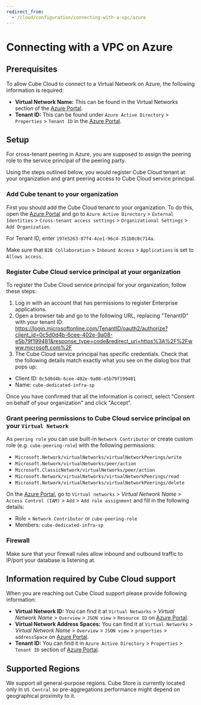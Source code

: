 ```yaml
---
redirect_from:
  - /cloud/configuration/connecting-with-a-vpc/azure
---
```


# Connecting with a VPC on Azure
## Prerequisites

To allow Cube Cloud to connect to a Virtual Network on Azure, the following
information is required:

- **Virtual Network Name:** This can be found in the Virtual Networks section of
  the [Azure Portal][azure-console].
- **Tenant ID:** This can be found under `Azure Active Directory` > `Properties` >
  `Tenant ID` in the [Azure Portal][azure-console].

## Setup

For cross-tenant peering in Azure, you are supposed to assign the peering role to
the service principal of the peering party.

Using the steps outlined below, you would register Cube Cloud tenant at your organization
and grant peering access to Cube Cloud service principal.

### Add Cube tenant to your organization

First you should add the Cube Cloud tenant to your organization. To do this, open
the [Azure Portal][azure-console] and go to `Azure Active Directory` > `External
Identities` > `Cross-tenant access settings` > `Organizational Settings` > `Add
Organization`.

For Tenant ID, enter `197e5263-87f4-4ce1-96c4-351b0c0c714a`.

Make sure that `B2B Collaboration` > `Inbound Access` > `Applications` is set to `Allows access`.

### Register Cube Cloud service principal at your organization

To register the Cube Cloud service principal for your organization, follow these steps:

1. Log in with an account that has permissions to register Enterprise applications.
2. Open a browser tab and go to the following URL, replacing "TenantID" with your tenant ID:
https://login.microsoftonline.com/TenantID/oauth2/authorize?client_id=0c5d0d4b-6cee-402e-9a08-e5b79f199481&response_type=code&redirect_uri=https%3A%2F%2Fwww.microsoft.com%2F
3. The Cube Cloud service principal has specific credentials. Check that the following details match exactly what you see on the dialog box that pops up:
- Client ID: `0c5d0d4b-6cee-402e-9a08-e5b79f199481`
- Name: `cube-dedicated-infra-sp`

Once you have confirmed that all the information is correct, select "Consent on behalf of your organization" and click "Accept".

### Grant peering permissions to Cube Cloud service principal on your `Virtual Network`

As `peering role` you can use built-in `Network Contributor` or create custom role (e.g. `cube-peering-role`) with the following permissions:

- `Microsoft.Network/virtualNetworks/virtualNetworkPeerings/write`
- `Microsoft.Network/virtualNetworks/peer/action`
- `Microsoft.ClassicNetwork/virtualNetworks/peer/action`
- `Microsoft.Network/virtualNetworks/virtualNetworkPeerings/read`
- `Microsoft.Network/virtualNetworks/virtualNetworkPeerings/delete`

On the [Azure Portal][azure-console], go to `Virtual networks` > *Virtual
Network Name* > `Access Control (IAM)` > `Add` > `Add role assignment` and fill in the following details:
- Role = `Network Contributor` or `cube-peering-role`
- Members: `cube-dedicated-infra-sp`

### Firewall

Make sure that your firewall rules allow inbound and outbound traffic to IP/port your database is listening at.

## Information required by Cube Cloud support

When you are reaching out Cube Cloud support please provide following
information:

- **Virtual Network ID:** You can find it at `Virtual Networks` > *Virtual
  Network Name* > `Overview` > `JSON view` > `Resource ID` on [Azure
  Portal][azure-console].
- **Virtual Network Address Spaces:** You can find it at `Virtual Networks` >
  *Virtual Network Name* > `Overview` > `JSON view` > `properties` >
  `addressSpace` on [Azure Portal][azure-console].
- **Tenant ID:** You can find it in `Azure Active Directory` > `Properties` >
  `Tenant ID` section of [Azure Portal][azure-console].

## Supported Regions

We support all general-purpose regions. Cube Store is currently located only in `US Central`
so pre-aggregations performance might depend on geographical proximity to it.

[azure-console]: https://portal.azure.com
